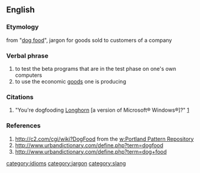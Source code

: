 ==English==
===Etymology===
from "[[dog food]]", jargon for goods sold to customers of a company
===Verbal phrase===
#to test the beta programs that are in the test phase on one's own computers
#to use the economic [[good]]s one is producing

===Citations===
#"You're dogfooding [[w:Longhorn|Longhorn]] [a version of Microsoft® Windows®]?" [http://channel9.msdn.com/default.aspx]
===References===
#http://c2.com/cgi/wiki?DogFood from the [[w:Portland Pattern Repository]]
#http://www.urbandictionary.com/define.php?term=dogfood
#http://www.urbandictionary.com/define.php?term=dog+food

[[category:idioms]]
[[category:jargon]]
[[category:slang]]